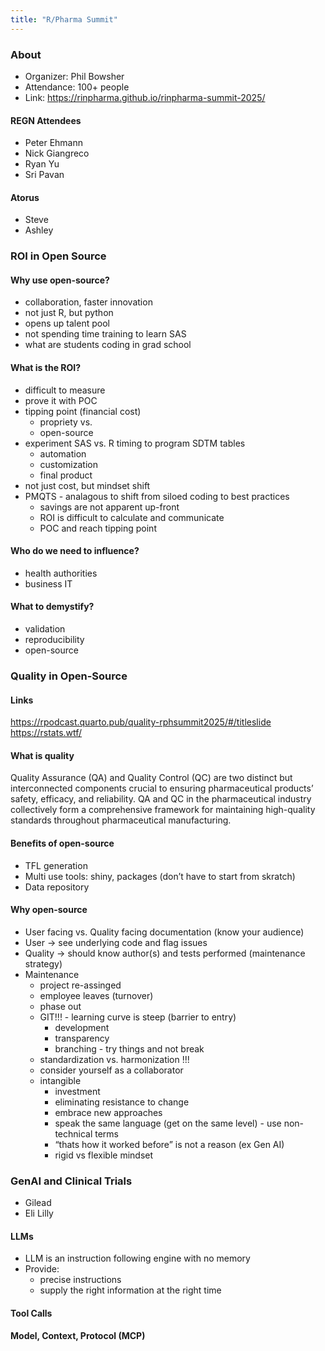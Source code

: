 ```yaml
---
title: "R/Pharma Summit"
---
```


### About

  - Organizer: Phil Bowsher
  - Attendance: 100+ people
  - Link: [https://rinpharma.github.io/rinpharma-summit-2025/](https://rinpharma.github.io/rinpharma-summit-2025/)

#### REGN Attendees

  - Peter Ehmann
  - Nick Giangreco
  - Ryan Yu
  - Sri Pavan

#### Atorus

  - Steve
  - Ashley

### ROI in Open Source

#### Why use open-source?

  - collaboration, faster innovation
  - not just R, but python
  - opens up talent pool
  - not spending time training to learn SAS
  - what are students coding in grad school
  
#### What is the ROI?

  - difficult to measure
  - prove it with POC
  - tipping point (financial cost)
    - propriety vs.
    - open-source
  - experiment SAS vs. R timing to program SDTM tables 
    - automation
    - customization
    - final product
  - not just cost, but mindset shift
  - PMQTS - analagous to shift from siloed coding to best practices
    - savings are not apparent up-front
    - ROI is difficult to calculate and communicate
    - POC and reach tipping point
    
#### Who do we need to influence?

  - health authorities
  - business IT

#### What to demystify?

  - validation
  - reproducibility
  - open-source

### Quality in Open-Source

#### Links

[https://rpodcast.quarto.pub/quality-rphsummit2025/#/titleslide](https://rpodcast.quarto.pub/quality-rphsummit2025/#/titleslide)
[https://rstats.wtf/](https://rstats.wtf/)

#### What is quality

Quality Assurance (QA) and Quality Control (QC) are two distinct but interconnected components
crucial to ensuring pharmaceutical products' safety, efficacy, and reliability. QA and QC in the
pharmaceutical industry collectively form a comprehensive framework for maintaining high-quality
standards throughout pharmaceutical manufacturing.

#### Benefits of open-source

  - TFL generation
  - Multi use tools: shiny, packages (don't have to start from skratch)
  - Data repository

#### Why open-source

  - User facing vs. Quality facing documentation (know your audience)
  - User -> see underlying code and flag issues
  - Quality -> should know author(s) and tests performed (maintenance strategy)
  - Maintenance
    - project re-assinged
    - employee leaves (turnover)
    - phase out
    - GIT!!! - learning curve is steep (barrier to entry)
      - development
      - transparency
      - branching - try things and not break
    - standardization vs. harmonization !!!
    - consider yourself as a collaborator
    - intangible
      - investment
      - eliminating resistance to change
      - embrace new approaches
      - speak the same language (get on the same level) - use non-technical terms
      - "thats how it worked before" is not a reason (ex Gen AI)
      - rigid vs flexible mindset

### GenAI and Clinical Trials

  - Gilead
  - Eli Lilly
  
#### LLMs

  - LLM is an instruction following engine with no memory
  - Provide:
    - precise instructions
    - supply the right information at the right time

#### Tool Calls

#### Model, Context, Protocol (MCP)


